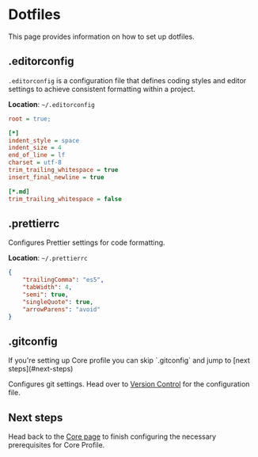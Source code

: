 
# Dotfiles

This page provides information on how to set up dotfiles.

## .editorconfig

`.editorconfig` is a configuration file that defines coding styles and editor settings to achieve consistent formatting within a project.

**Location**: `~/.editorconfig`

```ini showLineNumbers filename=".editorconfig"
root = true;

[*]
indent_style = space
indent_size = 4
end_of_line = lf
charset = utf-8
trim_trailing_whitespace = true
insert_final_newline = true

[*.md]
trim_trailing_whitespace = false

```

## .prettierrc

Configures Prettier settings for code formatting.

**Location**: `~/.prettierrc`

```json showLineNumbers filename=".prettierconfig"
{
    "trailingComma": "es5",
    "tabWidth": 4,
    "semi": true,
    "singleQuote": true,
    "arrowParens": "avoid"
}

```

## .gitconfig

<Callout type="info">
If you're setting up Core profile you can skip `.gitconfig` and jump to [next steps](#next-steps)
</Callout>

Configures git settings.
Head over to [Version Control](/setup/version-control) for the configuration file.

## Next steps

Head back to the [Core page](/setup/core-profile/#activate-profile) to finish configuring the necessary prerequisites for Core Profile.
